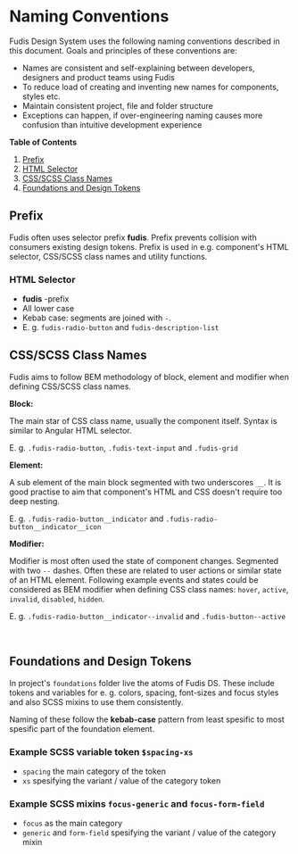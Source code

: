 
<Meta title="Documentation/Development/Practises/Naming Conventions" />

# Naming Conventions

Fudis Design System uses the following naming conventions described in this document. Goals and principles of these conventions are:

- Names are consistent and self-explaining between developers, designers and product teams using Fudis
- To reduce load of creating and inventing new names for components, styles etc.
- Maintain consistent project, file and folder structure
- Exceptions can happen, if over-engineering naming causes more confusion than intuitive development experience

**Table of Contents**

1. [Prefix](#prefix)
2. [HTML Selector](#html-selector)
3. [CSS/SCSS Class Names](#cssscss-class-names)
4. [Foundations and Design Tokens](#foundations-and-design-tokens)

## Prefix

Fudis often uses selector prefix **fudis**. Prefix prevents collision with consumers existing design tokens. Prefix is used in e.g. component's HTML selector, CSS/SCSS class names and utility functions.

### HTML Selector

- **fudis** -prefix
- All lower case
- Kebab case: segments are joined with <code>-</code>.
- E. g. `fudis-radio-button` and `fudis-description-list`

## CSS/SCSS Class Names

Fudis aims to follow BEM methodology of block, element and modifier when defining CSS/SCSS class names.

**Block:**

The main star of CSS class name, usually the component itself. Syntax is similar to Angular HTML selector.

E. g. `.fudis-radio-button`, `.fudis-text-input` and `.fudis-grid`

**Element:**

A sub element of the main block segmented with two underscores `__`. It is good practise to aim that component's HTML and CSS doesn't require too deep nesting.

E. g. `.fudis-radio-button__indicator` and `.fudis-radio-button__indicator__icon`

**Modifier:**

Modifier is most often used the state of component changes. Segmented with two `--` dashes. Often these are related to user actions or similar state of an HTML element. Following example events and states could be considered as BEM modifier when defining CSS class names: `hover`, `active`, `invalid`, `disabled`, `hidden`.

E. g. `.fudis-radio-button__indicator--invalid` and `.fudis-button--active`

<br />

## Foundations and Design Tokens

In project's `foundations` folder live the atoms of Fudis DS. These include tokens and variables for e. g. colors, spacing, font-sizes and focus styles and also SCSS mixins to use them consistently.

Naming of these follow the **kebab-case** pattern from least spesific to most spesific part of the foundation element.

### Example SCSS variable token `$spacing-xs`

- `spacing` the main category of the token
- `xs` spesifying the variant / value of the category token

### Example SCSS mixins `focus-generic` and `focus-form-field`

- `focus` as the main category
- `generic` and `form-field` spesifying the variant / value of the category mixin

